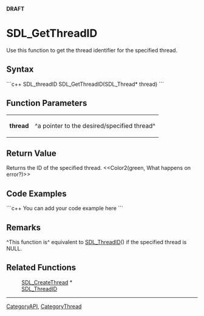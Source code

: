 <!-- pragma section-numbers off -->
<!-- pragma disable-camelcase -->
'''DRAFT'''

= SDL_GetThreadID =
Use this function to get the thread identifier for the specified thread.


== Syntax ==
```c++
SDL_threadID SDL_GetThreadID(SDL_Thread* thread)
```

== Function Parameters ==
{|
|'''thread'''
|^a pointer to the desired/specified thread^
|}

== Return Value ==
Returns the ID of the specified thread.  <<Color2(green, What happens on error?)>>

== Code Examples ==
```c++
You can add your code example here
```

== Remarks ==
^This function is^ equivalent to [[SDL_ThreadID]]() if the specified thread is NULL.

== Related Functions ==
:[[SDL_CreateThread]] *
:[[SDL_ThreadID]]

----
[[CategoryAPI]], [[CategoryThread]]

